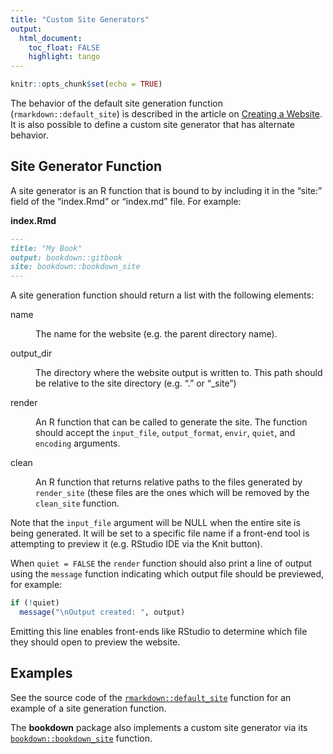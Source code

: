 ```yaml
---
title: "Custom Site Generators"
output: 
  html_document:
    toc_float: FALSE
    highlight: tango
---
```


```r
knitr::opts_chunk$set(echo = TRUE)
```

The behavior of the default site generation function (`rmarkdown::default_site`) is described in the article on [Creating a Website](https://bookdown.org/yihui/rmarkdown/rmarkdown-site.html). It is also possible to define a custom site generator that has alternate behavior. 

## Site Generator Function

A site generator is an R function that is bound to by including it in the "site:" field of the "index.Rmd" or "index.md" file. For example:

**index.Rmd**

```markdown
---
title: "My Book"
output: bookdown::gitbook
site: bookdown::bookdown_site
---
```

A site generation function should return a list with the following elements:

name 

:    The name for the website (e.g. the parent directory name).

output_dir

:    The directory where the website output is written to. This path should be relative to the site directory (e.g. "." or "_site")

render 

:    An R function that can be called to generate the site. The function should accept the `input_file`, `output_format`, `envir`, `quiet`, and `encoding` arguments.

clean 

:    An R function that returns relative paths to the files generated by `render_site` (these files are the ones which will be removed by the `clean_site` function.

Note that the `input_file` argument will be NULL when the entire site is being generated. It will be set to a specific file name if a front-end tool is attempting to preview it (e.g. RStudio IDE via the Knit button).

When `quiet = FALSE` the `render` function should also print a line of output using the `message` function indicating which output file should be previewed, for example:

```r
if (!quiet)
  message("\nOutput created: ", output)
```

Emitting this line enables front-ends like RStudio to determine which file they should open to preview the website.

## Examples

See the source code of the [`rmarkdown::default_site`](https://github.com/rstudio/rmarkdown/blob/master/R/render_site.R#L157) function for an example of a site generation function.

The **bookdown** package also implements a custom site generator via its [`bookdown::bookdown_site`](https://github.com/rstudio/bookdown/blob/master/R/site.R) function.


